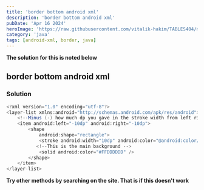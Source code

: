 ```yaml
---
title: 'border bottom android xml'
description: 'border bottom android xml'
pubDate: 'Apr 16 2024'
heroImage: 'https://raw.githubusercontent.com/vitalik-hakim/TABLES404/main/error_b/java.png'
category: 'java'
tags: [android-xml, border, java]
---
```


**The solution for this is noted below**

## border bottom android xml

### Solution

```java
<?xml version="1.0" encoding="utf-8"?>
<layer-list xmlns:android="http://schemas.android.com/apk/res/android">
    <!--Minus (-) how much dp you gave in the stroke width from left right-->
    <item android:left="-10dp" android:right="-10dp">
        <shape
            android:shape="rectangle">
            <stroke android:width="10dp" android:color="@android:color/holo_red_dark" />
           <!--This is the main background -->
            <solid android:color="#FFDDDDDD" />
        </shape>
    </item>
</layer-list>
```

**Try other methods by searching on the site. That is if this doesn't work**
